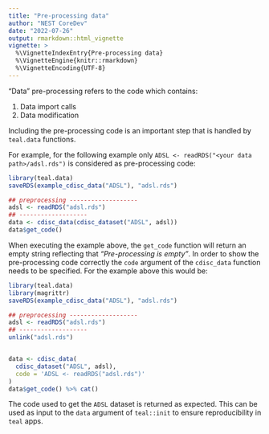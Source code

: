 ```yaml
---
title: "Pre-processing data"
author: "NEST CoreDev"
date: "2022-07-26"
output: rmarkdown::html_vignette
vignette: >
  %\VignetteIndexEntry{Pre-processing data}
  %\VignetteEngine{knitr::rmarkdown}
  %\VignetteEncoding{UTF-8}
---
```


"Data" pre-processing refers to the code which contains:

1. Data import calls
2. Data modification

Including the pre-processing code is an important step that is handled by `teal.data` functions.

For example, for the following example only `ADSL <- readRDS("<your data path>/adsl.rds")` is considered as pre-processing code:

```r
library(teal.data)
saveRDS(example_cdisc_data("ADSL"), "adsl.rds")

## preprocessing -------------------
adsl <- readRDS("adsl.rds")
## -------------------
data <- cdisc_data(cdisc_dataset("ADSL", adsl))
data$get_code()
```

When executing the example above, the `get_code` function will return an empty string reflecting that _"Pre-processing is empty"_. In order to show the pre-processing code correctly the `code` argument of the `cdisc_data` function needs to be specified. For the example above this would be:

```r
library(teal.data)
library(magrittr)
saveRDS(example_cdisc_data("ADSL"), "adsl.rds")

## preprocessing -------------------
adsl <- readRDS("adsl.rds")
## -------------------
unlink("adsl.rds")


data <- cdisc_data(
  cdisc_dataset("ADSL", adsl),
  code = 'ADSL <- readRDS("adsl.rds")'
)
data$get_code() %>% cat()
```

The code used to get the `ADSL` dataset is returned as expected. This can be used as input to the `data` argument of `teal::init`
to ensure reproducibility in `teal` apps.
